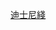 {{鐵道路線 |lua = 1 |铁道系统 = 港鐵
|模板名稱 = 迪士尼綫
|名稱 = [[迪士尼綫]]
|代表色 = {{迪士尼綫色彩}}
|車站列表 = 
欣澳 ~ 迪士尼
| 註釋 = 
}}<noinclude>[[Category:香港鐵路模板|迪士尼綫]]</noinclude>